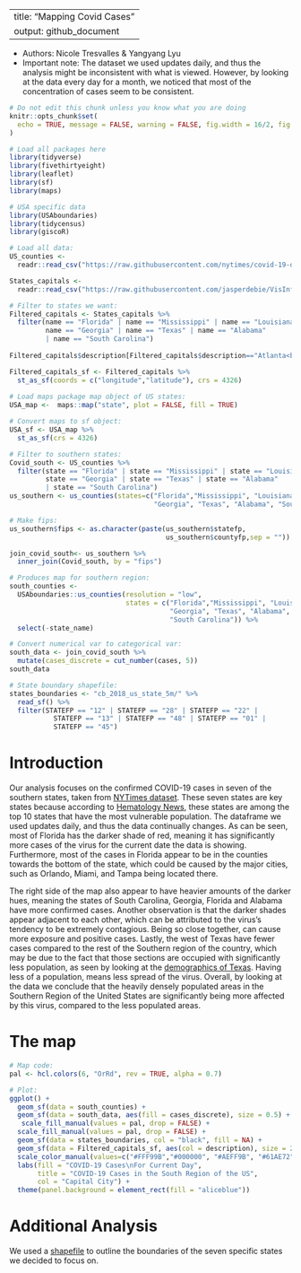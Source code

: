 
---
title: "Mapping Covid Cases"
output: github_document
---
+ Authors: Nicole Tresvalles & Yangyang Lyu
+ Important note: The dataset we used updates daily, and thus the analysis might be inconsistent with what is viewed. However, by looking at the data every day for a month, we noticed that most of the concentration of cases seem to be consistent. 
```r
# Do not edit this chunk unless you know what you are doing
knitr::opts_chunk$set(
  echo = TRUE, message = FALSE, warning = FALSE, fig.width = 16/2, fig.height = 9/2
)
```

```r
# Load all packages here
library(tidyverse)
library(fivethirtyeight)
library(leaflet)
library(sf)
library(maps)

# USA specific data
library(USAboundaries)
library(tidycensus)
library(giscoR)

```


```r
# Load all data:
US_counties <- 
  readr::read_csv("https://raw.githubusercontent.com/nytimes/covid-19-data/master/live/us-counties.csv")

States_capitals <- 
  readr::read_csv("https://raw.githubusercontent.com/jasperdebie/VisInfo/master/us-state-capitals.csv")

# Filter to states we want:
Filtered_capitals <- States_capitals %>% 
  filter(name == "Florida" | name == "Mississippi" | name == "Louisiana"|
         name == "Georgia" | name == "Texas" | name == "Alabama" 
         | name == "South Carolina") 
 
Filtered_capitals$description[Filtered_capitals$description=="Atlanta<br>"] <- "Atlanta"

Filtered_capitals_sf <- Filtered_capitals %>% 
  st_as_sf(coords = c("longitude","latitude"), crs = 4326)
  
# Load maps package map object of US states:
USA_map <-  maps::map("state", plot = FALSE, fill = TRUE)

# Convert maps to sf object:
USA_sf <- USA_map %>% 
  st_as_sf(crs = 4326)

# Filter to southern states:
Covid_south <- US_counties %>%
  filter(state == "Florida" | state == "Mississippi" | state == "Louisiana"|
         state == "Georgia" | state == "Texas" | state == "Alabama" 
         | state == "South Carolina")
us_southern <- us_counties(states=c("Florida","Mississippi", "Louisiana", 
                                    "Georgia", "Texas", "Alabama", "South Carolina"))

# Make fips:
us_southern$fips <- as.character(paste(us_southern$statefp, 
                                       us_southern$countyfp,sep = ""))

join_covid_south<- us_southern %>%
  inner_join(Covid_south, by = "fips")

# Produces map for southern region: 
south_counties <- 
  USAboundaries::us_counties(resolution = "low", 
                             states = c("Florida","Mississippi", "Louisiana", 
                                        "Georgia", "Texas", "Alabama", 
                                        "South Carolina")) %>% 
  select(-state_name)

# Convert numerical var to categorical var:
south_data <- join_covid_south %>%
  mutate(cases_discrete = cut_number(cases, 5))
south_data

# State boundary shapefile: 
states_boundaries <- "cb_2018_us_state_5m/" %>%
  read_sf() %>% 
  filter(STATEFP == "12" | STATEFP == "28" | STATEFP == "22" | 
           STATEFP == "13" | STATEFP == "48" | STATEFP == "01" | 
           STATEFP == "45")

```


# Introduction

Our analysis focuses on the confirmed COVID-19 cases in seven of the southern states, taken from [NYTimes dataset](https://github.com/nytimes/covid-19-data/tree/master/live). These seven states are key states because according to [Hematology News](https://www.mdedge.com/hematology-oncology/article/222125/coronavirus-updates/states-vary-vulnerability-covid-19-impact), these states are among the top 10 states that have the most vulnerable population. The dataframe we used updates daily, and thus the data continually changes. As can be seen, most of Florida has the darker shade of red, meaning it has significantly more cases of the virus for the current date the data is showing. Furthermore, most of the cases in Florida appear to be in the counties towards the bottom of the state, which could be caused by the major cities, such as Orlando, Miami, and Tampa being located there. 

The right side of the map also appear to have heavier amounts of the darker hues, meaning the states of South Carolina, Georgia, Florida and Alabama have more confirmed cases. Another observation is that the darker shades appear adjacent to each other, which can be attributed to the virus's tendency to be extremely contagious. Being so close together, can cause more exposure and positive cases. Lastly, the west of Texas have fewer cases compared to the rest of the Southern region of the country, which may be due to the fact that those sections are occupied with significantly less population, as seen by looking at the [demographics of Texas](https://worldpopulationreview.com/states/texas-population). Having less of a population, means less spread of the virus. Overall, by looking at the data we conclude that the heavily densely populated areas in the Southern Region of the United States are significantly being more affected by this virus, compared to the less populated areas.


# The map

```r
# Map code:
pal <- hcl.colors(6, "OrRd", rev = TRUE, alpha = 0.7)

# Plot:
ggplot() +
  geom_sf(data = south_counties) +
  geom_sf(data = south_data, aes(fill = cases_discrete), size = 0.5) +
   scale_fill_manual(values = pal, drop = FALSE) +
  scale_fill_manual(values = pal, drop = FALSE) +
  geom_sf(data = states_boundaries, col = "black", fill = NA) +
  geom_sf(data = Filtered_capitals_sf, aes(col = description), size = 2) + 
  scale_color_manual(values=c("#FFF99B","#000000", "#AEFF9B", "#61AE72","#9BFDFF","#FFC0FE","#3399FF")) +
  labs(fill = "COVID-19 Cases\nFor Current Day", 
       title = "COVID-19 Cases in the South Region of the US", 
       col = "Capital City") +
  theme(panel.background = element_rect(fill = "aliceblue"))

```


# Additional Analysis

We used a [shapefile](https://www.census.gov/geographies/mapping-files/time-series/geo/carto-boundary-file.html) to outline the boundaries of the seven specific states we decided to focus on. 